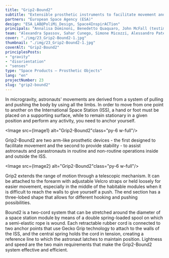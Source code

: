 ```yaml
---
title: "Grip2-Bound2"
subtitle: "Extensible prosthetic instruments to facilitate movement and ensure stability in microgravity."
partners: "European Space Agency (ESA)"
design: "ESA_LAB@PoliMi_Design, Space4InspirACTion"
principals: "Annalisa Dominoni, Benedetto Quaquaro, John McFall (testimonial)"
team: "Alexandra Spassov, Sahar Cunego, Simone Micozzi, Alessandro Paterlini"
cover: "./img/23_Grip2-Bound2-1.jpg"
thumbnail: "./img/23_Grip2-Bound2-1.jpg"
coverAlt: "Grip2-Bound2"
principlesPosts: 
- "gravity" 
- "disorientation" 
- "senses"
type: "Space Products — Prosthetic Objects"
lang: "en"
projectNumber: 23
slug: "grip2-bound2"
---
```



In microgravity, astronauts' movements are derived from a system of pulling and pushing the body by using all the limbs. In order to move from one point to another on the International Space Station (ISS), a hand or foot must be placed on a supporting surface, while to remain stationary in a given position and perform any activity, you need to anchor yourself. 

<Image src={Image1} alt="Grip2-Bound2"class="py-6 w-full"/>

Grip2-Bound2 are two arm-like prosthetic devices - the first designed to facilitate movement and the second to provide stability - to assist astronauts and parastronauts in routine and non-routine operations inside and outside the ISS. 

<Image src={Image2} alt="Grip2-Bound2"class="py-6 w-full"/>

Grip2 extends the range of motion through a telescopic mechanism. It can be attached to the forearm with adjustable Velcro straps or held loosely for easier movement, especially in the middle of the habitable modules when it is difficult to reach the walls to give yourself a push. The end section has a three-lobed shape that allows for different hooking and pushing possibilities. 

Bound2 is a two-cord system that can be stretched around the diameter of a space station module by means of a double spring-loaded spool on which a semi-elastic rope is wound. Each retractable rubber cord is connected to two anchor points that use Gecko Grip technology to attach to the walls of the ISS, and the central spring holds the cord in tension, creating a reference line to which the astronaut latches to maintain position. Lightness and speed are the two main requirements that make the Grip2-Bound2 system effective and efficient.